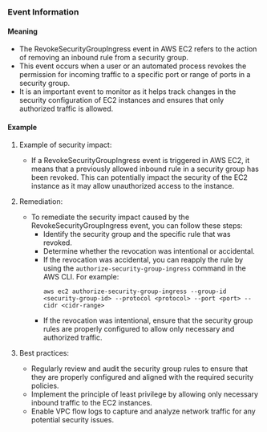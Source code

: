 
### Event Information

#### Meaning

- The RevokeSecurityGroupIngress event in AWS EC2 refers to the action of removing an inbound rule from a security group.
- This event occurs when a user or an automated process revokes the permission for incoming traffic to a specific port or range of ports in a security group.
- It is an important event to monitor as it helps track changes in the security configuration of EC2 instances and ensures that only authorized traffic is allowed.

#### Example

1. Example of security impact: 
   - If a RevokeSecurityGroupIngress event is triggered in AWS EC2, it means that a previously allowed inbound rule in a security group has been revoked. This can potentially impact the security of the EC2 instance as it may allow unauthorized access to the instance.

2. Remediation:
   - To remediate the security impact caused by the RevokeSecurityGroupIngress event, you can follow these steps:
     - Identify the security group and the specific rule that was revoked.
     - Determine whether the revocation was intentional or accidental.
     - If the revocation was accidental, you can reapply the rule by using the `authorize-security-group-ingress` command in the AWS CLI. For example:
       ```
       aws ec2 authorize-security-group-ingress --group-id <security-group-id> --protocol <protocol> --port <port> --cidr <cidr-range>
       ```
     - If the revocation was intentional, ensure that the security group rules are properly configured to allow only necessary and authorized traffic.

3. Best practices:
   - Regularly review and audit the security group rules to ensure that they are properly configured and aligned with the required security policies.
   - Implement the principle of least privilege by allowing only necessary inbound traffic to the EC2 instances.
   - Enable VPC flow logs to capture and analyze network traffic for any potential security issues.

